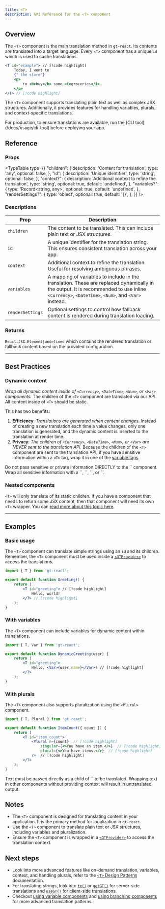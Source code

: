 ```yaml
---
title: <T>
description: API Reference for the <T> component
---
```


## Overview

The `<T>` component is the main translation method in `gt-react`.
Its contents are translated into a target language.
Every `<T>` component has a unique `id` which is used to cache translations.

```jsx
<T id="example"> // [!code highlight]
    Today, I went to
    {" the store"}
    <p>
        to <b>buy</b> some <i>groceries</i>.
    </p>
</T> // [!code highlight]
```

The `<T>` component supports translating plain text as well as complex JSX structures.
Additionally, it provides features for handling variables, plurals, and context-specific translations.

<Callout>
    For production, to ensure translations are available, run the [CLI tool](/docs/usage/cli-tool) before deploying your app.
</Callout>



## Reference


### Props
<TypeTable
  type={{
    "children": {
        description: 'Content for translation',
        type: 'any',
        optional: false,
    },
    "id": {
        description: 'Unique identifier',
        type: 'string',
        optional: false,
    },
    "context?": {
        description: 'Additional context to refine the translation',
        type: 'string',
        optional: true,
        default: 'undefined',
    },
    "variables?": {
        type: 'Record<string, any>',
        optional: true,
        default: 'undefined',
    },
    "renderSettings?": {
        type: 'object',
        optional: true,
        default: '{}',
    },
  }}
/>

### Descriptions
| Prop            | Description                                                                                     |
|-----------------|-------------------------------------------------------------------------------------------------|
| `children`  | The content to be translated. This can include plain text or JSX structures.                    |
| `id`        | A unique identifier for the translation string. This ensures consistent translation across your app. |
| `context`   | Additional context to refine the translation. Useful for resolving ambiguous phrases.           |
| `variables` | A mapping of variables to include in the translation. These are replaced dynamically in the output. It is recommended to use inline `<Currency>`, `<DateTime>`, `<Num>`, and `<Var>` instead. |
| `renderSettings` | Optional settings to control how fallback content is rendered during translation loading.   |

### Returns


`React.JSX.Element|undefined` which contains the rendered translation or fallback content based on the provided configuration.

---

## Best Practices

### Dynamic content
*Wrap all dynamic content inside of `<Currency>`, `<DateTime>`, `<Num>`, or `<Var>` components.*
The children of the `<T>` component are translated via our API.
All content inside of `<T>` should be static.

This has two benefits:
1. **Efficiency**: *Translations are generated when content changes.*
  Instead of creating a new translation each time a value changes, only one translation is generated,
  and the dynamic content is inserted to the translation at render time.
2. **Privacy**: *The children of `<Currency>`, `<DateTime>`, `<Num>`, or `<Var>` are NEVER sent to the translation API.*
  Because the children of the `<T>` component are sent to the translation API, if you have sensitive information within a `<T>` tag, wrap it in one of the [variable tags](/docs/react/reference/using-variable-components).

<Callout type="error">
    Do not pass sensitive or private information DIRECTLY to the `<T>` component.
    Wrap all sensitive information with a `<Currency>`, `<DateTime>`, `<Num>`, or `<Var>`.
</Callout>

### Nested components
`<T>` will only translate of its static children.
If you have a component that needs to return some JSX content, then that component will need its own `<T>` wrapper.
You can [read more about this topic here](/docs/react/reference/t-reference#direct-text).


---

## Examples

### Basic usage

The `<T>` component can translate simple strings using an `id` and its children.
Remember, the `<T>` component must be used inside a [`<GTProvider>`](/docs/react/reference/t-reference#gtprovider) to access the translations.

```jsx title="SimpleTranslation.jsx" copy
import { T } from 'gt-react';

export default function Greeting() {
    return (
        <T id="greeting"> // [!code highlight]
            Hello, world!
        </T> // [!code highlight]
    );
}
```


### With variables
The `<T>` component can include variables for dynamic content within translations.

```jsx title="DynamicGreeting.jsx" copy
import { T, Var } from 'gt-react';

export default function DynamicGreeting(user) {
    return (
        <T id="greeting">
            Hello, <Var>{user.name}</Var>! // [!code highlight]
        </T>
    );
}
```

### With plurals
The `<T>` component also supports pluralization using the `<Plural>` component.

```jsx title="ItemCount.jsx" copy
import { T, Plural } from 'gt-react';

export default function ItemCount({ count }) {
    return (
        <T id="item_count">
            <Plural n={count}  // [!code highlight] 
                singular={<>You have an item.</>}  // [!code highlight] 
                plural={<>You have items.</>}  // [!code highlight] 
            />  // [!code highlight]
        </T>
    );
}
```

<Callout type="warn">
    Text must be passed directly as a child of `<T>` to be translated.
    Wrapping text in other components without providing context will result in untranslated output.
</Callout>

## Notes
 * The `<T>` component is designed for translating content in your application. It is the primary method for localization in `gt-react`.
 * Use the `<T>` component to translate plain text or JSX structures, including variables and pluralization.
 * Ensure the `<T>` component is wrapped in a [`<GTProvider>`](/docs/react/reference/t-reference#gtprovider) to access the translation context.

## Next steps
 * Look into more advanced features like on-demand translation, variables, context, and handling plurals, refer to the [`<T>` Design Patterns](/docs/react/reference/t-reference) documentation.
 * For translating strings, look into [`tx()`](/docs/react/api/strings/tx) or [`getGT()`](/docs/react/api/dictionary/getGT) for server-side translations and [`useGT()`](/docs/react/api/dictionary/useGT) for client-side translations.
 * Checkout [using variable components](/docs/react/reference/using-variable-components) and [using branching components](/docs/react/reference/using-branching-components) for more advanced translation patterns.